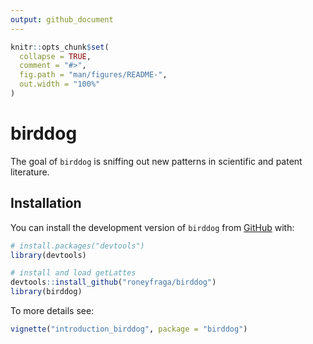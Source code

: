 ```yaml
---
output: github_document
---
```


<!-- README.md is generated from README.Rmd. Please edit that file -->

```r
knitr::opts_chunk$set(
  collapse = TRUE,
  comment = "#>",
  fig.path = "man/figures/README-",
  out.width = "100%"
)
```

# birddog

<!-- badges: start -->
<!-- badges: end -->

The goal of `birddog` is sniffing out new patterns in scientific and patent literature.

## Installation

You can install the development version of `birddog` from [GitHub](https://github.com/roneyfraga/birddog) with:

```r
# install.packages("devtools")
library(devtools)

# install and load getLattes
devtools::install_github("roneyfraga/birddog")
library(birddog)
```

To more details see:

```r
vignette("introduction_birddog", package = "birddog")
```


